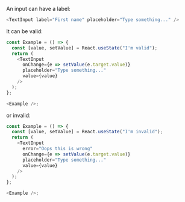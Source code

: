 An input can have a label:

```typescript jsx
<TextInput label="First name" placeholder="Type something..." />
```

It can be valid:

```typescript jsx
const Example = () => {
  const [value, setValue] = React.useState("I'm valid");
  return (
    <TextInput
      onChange={e => setValue(e.target.value)}
      placeholder="Type something..."
      value={value}
    />
  );
};

<Example />;
```

or invalid:

```typescript jsx
const Example = () => {
  const [value, setValue] = React.useState("I'm invalid");
  return (
    <TextInput
      error="Oops this is wrong"
      onChange={e => setValue(e.target.value)}
      placeholder="Type something..."
      value={value}
    />
  );
};

<Example />;
```

